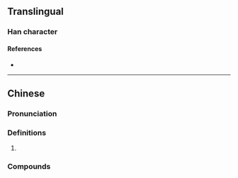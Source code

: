 {{character info}}
==Translingual==

===Han character===
{{Han char|rn=75|rad=木|as=17|sn=21|four=44927|canj=DTLX|ids=⿰木蕭}}

====References====
* {{Han ref|kx=0562.150|dkj=15885|dj=0950.370|hdz=21320.010|uh=6AF9|ud=27385|bh=F457|bd=62551}}

----

==Chinese==
{{zh-forms|s=𰘩}}

===Pronunciation===
{{zh-pron
|m=xiāo
|c=siu1
|cat=
}}

===Definitions===
{{zh-hanzi}}

# {{rfdef|zh}}

===Compounds===
{{zh-der|櫹槮|櫹橾}}